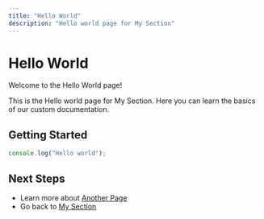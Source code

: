 ```yaml
---
title: "Hello World"
description: "Hello world page for My Section"
---
```


# Hello World

Welcome to the Hello World page!

This is the Hello world page for My Section. Here you can learn the basics of our custom documentation.

## Getting Started

```javascript
console.log("Hello world");
```

## Next Steps

- Learn more about [Another Page](/customize/another-page/)
- Go back to [My Section](/customize/)